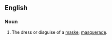 ==English==

===Noun===
{{en-noun|maskeries}}

# {{lb|en|obsolete}} The dress or disguise of a [[maske]]; [[masquerade]].
#: {{rfquotek|Marston}}